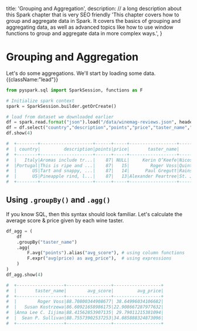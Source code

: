   title: 'Grouping and Aggregation',
  description:
    // a long description about this Spark chapter that is very SEO friendly
    'This chapter covers how to group and aggregate data in Spark. It covers the basics of grouping and aggregating data, as well as advanced topics like how to use window functions to group and aggregate data in more complex ways.',
}

# Grouping and Aggregation

Let's do some aggregations. We'll start by loading some data. {{className:"lead"}}

```python {{title:"Python"}}
from pyspark.sql import SparkSession, functions as F

# Initialize spark context
spark = SparkSession.builder.getOrCreate()

# load from dataset we downloaded earlier
df = spark.read.format("json").load("/data/winemag-reviews.json", header=True)
df = df.select("country","description","points","price","taster_name","title","variety")
df.show(4)

#  +--------+--------------------+------+-----+------------------+--------------------+--------------+
#  | country|         description|points|price|       taster_name|               title|       variety|
#  +--------+--------------------+------+-----+------------------+--------------------+--------------+
#  |   Italy|Aromas include tr...|    87| NULL|     Kerin O’Keefe|Nicosia 2013 Vulk...|   White Blend|
#  |Portugal|This is ripe and ...|    87|   15|        Roger Voss|Quinta dos Avidag...|Portuguese Red|
#  |      US|Tart and snappy, ...|    87|   14|      Paul Gregutt|Rainstorm 2013 Pi...|    Pinot Gris|
#  |      US|Pineapple rind, l...|    87|   13|Alexander Peartree|St. Julian 2013 R...|      Riesling|
#  +--------+--------------------+------+-----+------------------+--------------------+--------------+
```

## Using `.groupBy()` and `.agg()`

If you know SQL, then this syntax should look familiar. Let's calculate the average score & price given by each wine taster.

```python {{title:"Python"}}
df_agg = (
    df
    .groupBy("taster_name")
    .agg(
        F.avg("points").alias("avg_score"), # using column functions
        F.expr("avg(price) as avg_price"),  # using expressions
    )
)
df_agg.show(4)

#  +------------------+-----------------+------------------+
#  |       taster_name|        avg_score|         avg_price|
#  +------------------+-----------------+------------------+
#  |        Roger Voss|88.70800344908677| 38.64996034106682|
#  |   Susan Kostrzewa|86.60921658986175|22.908667287977632|
#  |Anna Lee C. Iijima|88.41562853907135| 29.79011215381094|
#  |  Sean P. Sullivan|88.75573902537253|34.085888324873096|
#  +------------------+-----------------+------------------+
```